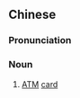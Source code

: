 ==Chinese==
{{zh-forms|type=21}}

===Pronunciation===
{{zh-pron
|m=jīnróngkǎ
|c=gam1 jung4 kaat1
|cat=n
}}

===Noun===
{{zh-noun}}

# [[ATM]] [[card]]